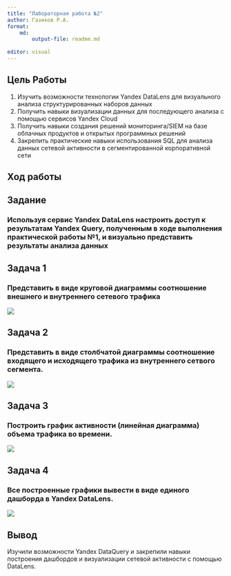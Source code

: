 ---
title: "Лабораторная работа №2"
author: Газиков Р.А.
format:
    md:
        output-file: readme.md
    
editor: visual
---

## Цель Работы

1. 	Изучить возможности технологии Yandex DataLens для визуального анализа структурированных наборов данных 
2.	 Получить навыки визуализации данных для последующего анализа с помощью сервисов Yandex Cloud 
3. 	Получить навыки создания решений мониторинга/SIEM на базе облачных продуктов и открытых программных решений 
4. 	Закрепить практические навыки использования SQL для анализа данных сетевой активности в сегментированной корпоративной сети


## Ход работы

## Задание
### Используя сервис Yandex DataLens настроить доступ к результатам Yandex Query, полученным в ходе выполнения практической работы №1, и визуально представить результаты анализа данных

## Задача 1

### Представить в виде круговой диаграммы соотношение внешнего и внутреннего сетевого трафика
<image src = "images\a.jpg">

## Задача 2

### Представить в виде столбчатой диаграммы соотношение входящего и исходящего трафика из внутреннего сетвого сегмента.
<image src = "images\b.jpg">

## Задача 3

### Построить график активности (линейная диаграмма) объема трафика во времени.
<image src = "images\c.jpg">

## Задача 4

### Все построенные графики вывести в виде единого дашборда в Yandex DataLens.
<image src = "images\d.jpg">

## Вывод
Изучили возможности Yandex DataQuery и закрепили навыки построения дашбордов и визуализации сетевой активности с помощью DataLens.
